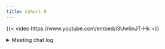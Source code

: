 ```yaml
---
title: Cohort 8
---
```


{{< video https://www.youtube.com/embed/i3Uw6nJT-Hk >}}

<details>

<summary>Meeting chat log</summary>
```
00:11:57	Federica (she/her):	start
00:23:34	Federica (she/her):	http://adv-r.had.co.nz/beyond-exception-handling.html
00:23:47	Federica (she/her):	https://style.tidyverse.org/error-messages.html
00:26:33	Betsy:	no, can't hear the rain at all!
01:07:31	Rebecca Butler:	record_log(log("Hello"), path = here::here("mylog.txt"))
01:11:11	Federica (she/her):	stop
01:12:38	Rebecca Butler:	I have a meeting now and need to run. Thanks for the presentation today!
```
</details>
